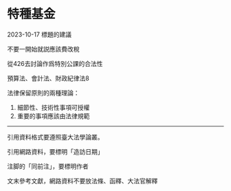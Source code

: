 # 特種基金


2023-10-17
標題的建議

不要一開始就説應該費改稅

從426去討論作爲特別公課的合法性

預算法、會計法、財政紀律法8

法律保留原則的兩種理論：

1. 細節性、技術性事項可授權
2. 重要的事項應該由法律規範

---

引用資料格式要遵照臺大法學論叢。

引用網路資料，要標明「造訪日期」

注脚的「同前注」，要標明作者

文末參考文獻，網路資料不要放法條、函釋、大法官解釋